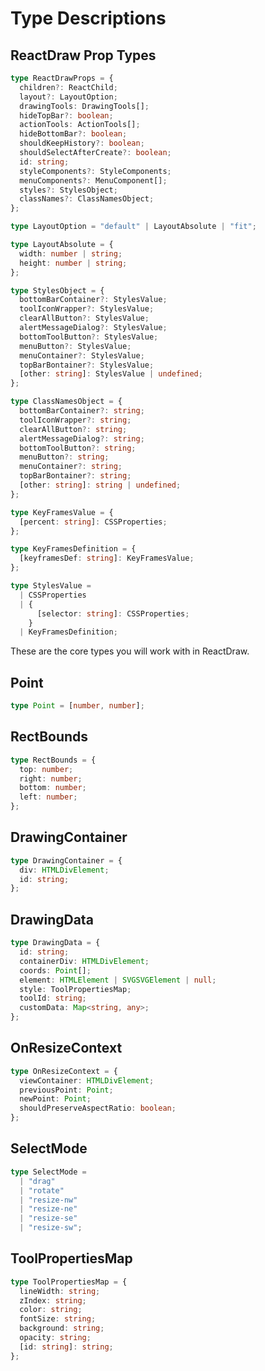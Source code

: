 
<Meta title="Docs/Type Descriptions" />

# Type Descriptions

## ReactDraw Prop Types

```typescript
type ReactDrawProps = {
  children?: ReactChild;
  layout?: LayoutOption;
  drawingTools: DrawingTools[];
  hideTopBar?: boolean;
  actionTools: ActionTools[];
  hideBottomBar?: boolean;
  shouldKeepHistory?: boolean;
  shouldSelectAfterCreate?: boolean;
  id: string;
  styleComponents?: StyleComponents;
  menuComponents?: MenuComponent[];
  styles?: StylesObject;
  classNames?: ClassNamesObject;
};

type LayoutOption = "default" | LayoutAbsolute | "fit";

type LayoutAbsolute = {
  width: number | string;
  height: number | string;
};

type StylesObject = {
  bottomBarContainer?: StylesValue;
  toolIconWrapper?: StylesValue;
  clearAllButton?: StylesValue;
  alertMessageDialog?: StylesValue;
  bottomToolButton?: StylesValue;
  menuButton?: StylesValue;
  menuContainer?: StylesValue;
  topBarBontainer?: StylesValue;
  [other: string]: StylesValue | undefined;
};

type ClassNamesObject = {
  bottomBarContainer?: string;
  toolIconWrapper?: string;
  clearAllButton?: string;
  alertMessageDialog?: string;
  bottomToolButton?: string;
  menuButton?: string;
  menuContainer?: string;
  topBarBontainer?: string;
  [other: string]: string | undefined;
};

type KeyFramesValue = {
  [percent: string]: CSSProperties;
};

type KeyFramesDefinition = {
  [keyframesDef: string]: KeyFramesValue;
};

type StylesValue =
  | CSSProperties
  | {
      [selector: string]: CSSProperties;
    }
  | KeyFramesDefinition;
```

These are the core types you will work with in ReactDraw.

## Point

```typescript
type Point = [number, number];
```

## RectBounds

```typescript
type RectBounds = {
  top: number;
  right: number;
  bottom: number;
  left: number;
};
```

## DrawingContainer

```typescript
type DrawingContainer = {
  div: HTMLDivElement;
  id: string;
};
```

## DrawingData

```typescript
type DrawingData = {
  id: string;
  containerDiv: HTMLDivElement;
  coords: Point[];
  element: HTMLElement | SVGSVGElement | null;
  style: ToolPropertiesMap;
  toolId: string;
  customData: Map<string, any>;
};
```

## OnResizeContext

```typescript
type OnResizeContext = {
  viewContainer: HTMLDivElement;
  previousPoint: Point;
  newPoint: Point;
  shouldPreserveAspectRatio: boolean;
};
```

## SelectMode

```typescript
type SelectMode =
  | "drag"
  | "rotate"
  | "resize-nw"
  | "resize-ne"
  | "resize-se"
  | "resize-sw";
```

## ToolPropertiesMap

```typescript
type ToolPropertiesMap = {
  lineWidth: string;
  zIndex: string;
  color: string;
  fontSize: string;
  background: string;
  opacity: string;
  [id: string]: string;
};
```
